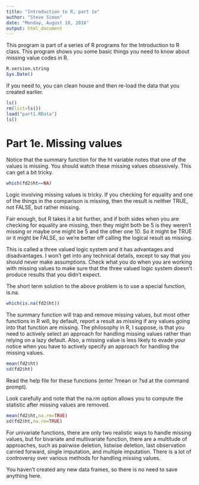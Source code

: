 ```yaml
---
title: "Introduction to R, part 1e"
author: "Steve Simon"
date: "Monday, August 10, 2016"
output: html_document
---
```


This program is part of a series of R programs for the Introduction to R class. This program shows you some basic things you need to know about missing value codes in R.

```r
R.version.string
Sys.Date()
```

If you need to, you can clean house and then re-load the data that you created earlier.

```r
ls()
rm(list=ls())
load("part1.RData")
ls()
```

# Part 1e. Missing values

Notice that the summary function for the ht variable notes that one of the values is missing. You should watch these missing values obsessively. This can get a bit tricky. 

```r
which(fd2$ht==NA)
```

Logic involving missing values is tricky. If you checking for equality and one of the things in the comparison is missing, then the result is neither TRUE, not FALSE, but rather missing.

Fair enough, but R takes it a bit further, and if both sides when you are checking for equality are missing, then they might both be 5 is they weren't missing or maybe one might be 5 and the other one 10. So it might be TRUE or it might be FALSE, so we're better off calling the logical result as missing.

This is called a three valued logic system and it has advantages and disadvantages. I won't get into any technical details, except to say that you should never make assumptions. Check what you do when you are working with missing values to make sure that the three valued logic system doesn't produce results that you didn't expect.

The short term solution to the above problem is to use a special function, is.na.

```r
which(is.na(fd2$ht))
```

The summary function will trap and remove missing values, but most other functions in R will, by default, report a result as missing if any values going into that function are missing. The philosophy in R, I suppose, is that you need to actively select an approach for handling missing values rather than relying on a lazy default. Also, a  missing value is less likely to evade your notice when you have to actively specify an approach for handling the missing values.

```r
mean(fd2$ht)
sd(fd2$ht)
```

Read the help file for these functions (enter ?mean or ?sd at the command prompt).

Look carefully and note that the na.rm option allows you to compute the statistic after missing values are removed.

```r
mean(fd2$ht,na.rm=TRUE)
sd(fd2$ht,na.rm=TRUE)
```

For univariate functions, there are only two realistic ways to handle missing values, but for bivariate and multivariate function, there are a multitude of approaches, such as pairwise deletion, listwise deletion, last observation carried forward, single imputation, and multiple imputation. There is a lot of controversy over various methods for handling missing values.

You haven't created any new data frames, so there is no need to save anything here. 

